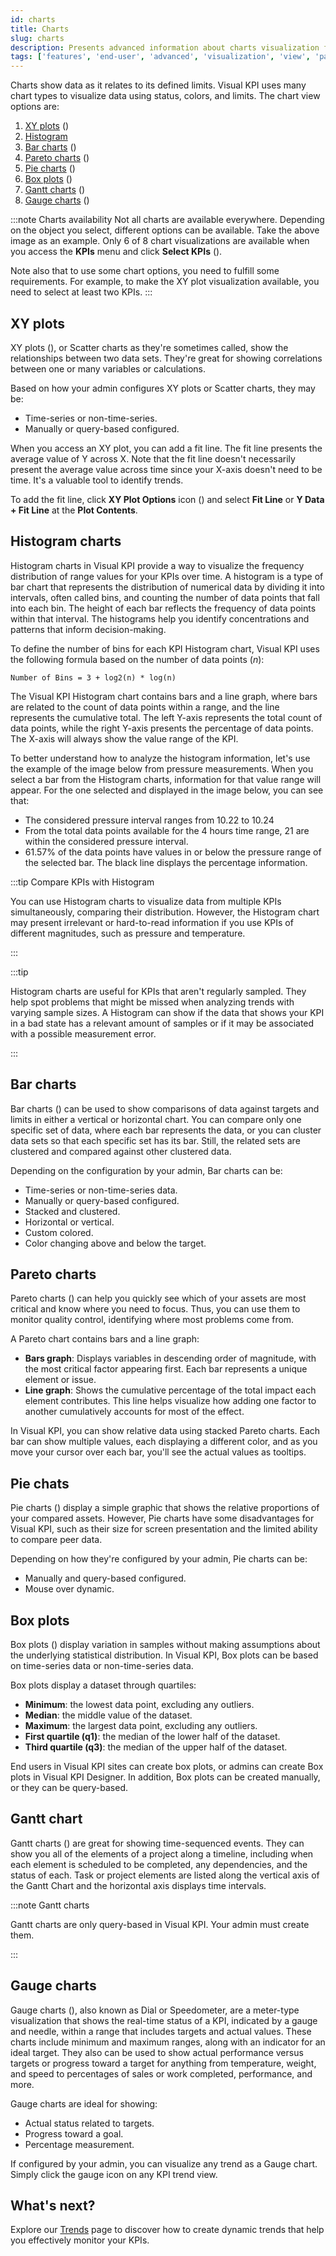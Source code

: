 ```yaml
---
id: charts
title: Charts
slug: charts
description: Presents advanced information about charts visualization features of Visual KPIs software for an end user.
tags: ['features', 'end-user', 'advanced', 'visualization', 'view', 'pareto', 'pie', 'gantt', 'bar', 'chart', histogram,]
---
```



Charts show data as it relates to its defined limits. Visual KPI uses many chart types to visualize data using status, colors, and limits. The chart view options are:

1. [XY plots](/docs/end-user/features/visualizations/charts#xy-plots) (<SvgFont icon="133"/>)
2. [Histogram](/docs/end-user/features/visualizations/charts#histogram-charts)
3. [Bar charts](/docs/end-user/features/visualizations/charts#bar-charts) (<SvgFont icon="142"/>)
4. [Pareto charts](/docs/end-user/features/visualizations/charts#pareto-charts) (<SvgFont icon="132"/>)
5. [Pie charts](/docs/end-user/features/visualizations/charts#pie-chats) (<SvgFont icon="124"/>)
6. [Box plots](/docs/end-user/features/visualizations/charts#box-plots) (<SvgFont icon="23"/>)
7. [Gantt charts](/docs/end-user/features/visualizations/charts#gantt-charts) (<SvgFont icon="122"/>)
8. [Gauge charts](/docs/end-user/features/visualizations/charts#gauge-charts) (<SvgFont icon="11"/>)


<StylizedImage
  imgURL="img/docs/end-user/features/visualization/charts/features-visualization-charts-cut.png"
  alt="Visualization charts"
/>

:::note Charts availability
Not all charts are available everywhere. Depending on the object you select, different options can be available. Take the above image as an example. Only 6 of 8 chart visualizations are available when you access the **KPIs** menu and click **Select KPIs** (<SvgFont icon="153"/>).

Note also that to use some chart options, you need to fulfill some requirements. For example, to make the XY plot visualization available, you need to select at least two KPIs.
:::

## XY plots

XY plots (<SvgFont icon="133"/>), or Scatter charts as they're sometimes called, show the relationships between two data sets. They're great for showing correlations between one or many variables or calculations. 

Based on how your admin configures XY plots or Scatter charts, they may be:

- Time-series or non-time-series.
- Manually or query-based configured.

<StylizedImage
  imgURL="img/docs/end-user/features/visualization/charts/features-scatterchart.png"
  alt="XY plots / Scatter charts"
/>

When you access an XY plot, you can add a fit line. The fit line presents the average value of Y across X. Note that the fit line doesn't necessarily present the average value across time since your X-axis doesn't need to be time. It's a valuable tool to identify trends.

To add the fit line, click **XY Plot Options** icon (<SvgFont icon="188 "/>) and select **Fit Line** or **Y Data + Fit Line** at the **Plot Contents**.

<StylizedImage
  imgURL="img/docs/end-user/features/visualization/charts/features-xy-plot-fit-line.gif"
  alt="XY plots fit line"
/>

## Histogram charts

Histogram charts in Visual KPI provide a way to visualize the frequency distribution of range values for your KPIs over time. A histogram is a type of bar chart that represents the distribution of numerical data by dividing it into intervals, often called bins, and counting the number of data points that fall into each bin. The height of each bar reflects the frequency of data points within that interval. The histograms help you identify concentrations and patterns that inform decision-making. 

To define the number of bins for each KPI Histogram chart, Visual KPI uses the following formula based on the number of data points (*n*):

```
Number of Bins = 3 + log2(n) * log(n)
```

The Visual KPI Histogram chart contains bars and a line graph, where bars are related to the count of data points within a range, and the line represents the cumulative total. The left Y-axis represents the total count of data points, while the right Y-axis presents the percentage of data points. The X-axis will always show the value range of the KPI.

To better understand how to analyze the histogram information, let's use the example of the image below from pressure measurements. When you select a bar from the Histogram charts, information for that value range will appear. For the one selected and displayed in the image below, you can see that:

- The considered pressure interval ranges from 10.22 to 10.24
- From the total data points available for the 4 hours time range, 21 are within the considered pressure interval.
- 61.57% of the data points have values in or below the pressure range of the selected bar. The black line displays the percentage information.

<StylizedImage
  imgURL="img/docs/end-user/features/visualization/charts/features-histogram.png"
  alt="Histogram charts"
/>

:::tip Compare KPIs with Histogram

You can use Histogram charts to visualize data from multiple KPIs simultaneously, comparing their distribution. However, the Histogram chart may present irrelevant or hard-to-read information if you use KPIs of different magnitudes, such as pressure and temperature.

:::

:::tip 

Histogram charts are useful for KPIs that aren't regularly sampled. They help spot problems that might be missed when analyzing trends with varying sample sizes. A Histogram can show if the data that shows your KPI in a bad state has a relevant amount of samples or if it may be associated with a possible measurement error. 

:::

## Bar charts

Bar charts (<SvgFont icon="142"/>) can be used to show comparisons of data against targets and limits in either a vertical or horizontal chart. You can compare only one specific set of data, where each bar represents the data, or you can cluster data sets so that each specific set has its bar. Still, the related sets are clustered and compared against other clustered data.

Depending on the configuration by your admin, Bar charts can be:

- Time-series or non-time-series data.
- Manually or query-based configured.
- Stacked and clustered.
- Horizontal or vertical.
- Custom colored.
- Color changing above and below the target.

<StylizedImage
  imgURL="img/docs/end-user/features/visualization/charts/features-barchart.png"
  alt="Visualization charts"
/>

## Pareto charts

Pareto charts (<SvgFont icon="132"/>) can help you quickly see which of your assets are most critical and know where you need to focus. Thus, you can use them to monitor quality control, identifying where most problems come from. 

A Pareto chart contains bars and a line graph:

- **Bars graph**: Displays variables in descending order of magnitude, with the most critical factor appearing first. Each bar represents a unique element or issue.
- **Line graph**: Shows the cumulative percentage of the total impact each element contributes. This line helps visualize how adding one factor to another cumulatively accounts for most of the effect.

<StylizedImage
  imgURL="img/docs/end-user/features/visualization/charts/features-pareto.png"
  alt="Visualization charts"
/>

In Visual KPI, you can show relative data using stacked Pareto charts. Each bar can show multiple values, each displaying a different color, and as you move your cursor over each bar, you'll see the actual values as tooltips.

## Pie chats

Pie charts (<SvgFont icon="124"/>) display a simple graphic that shows the relative proportions of your compared assets. However, Pie charts have some disadvantages for Visual KPI, such as their size for screen presentation and the limited ability to compare peer data. 

Depending on how they're configured by your admin, Pie charts can be:

- Manually and query-based configured.
- Mouse over dynamic.

<StylizedImage
  imgURL="img/docs/end-user/features/visualization/charts/features-piechart.png"
  alt="Pie Chart"
/>

## Box plots

Box plots (<SvgFont icon="23"/>) display variation in samples without making assumptions about the underlying statistical distribution. In Visual KPI, Box plots can be based on time-series data or non-time-series data. 

Box plots display a dataset through quartiles:

- **Minimum**: the lowest data point, excluding any outliers.
- **Median**: the middle value of the dataset.
- **Maximum**: the largest data point, excluding any outliers.
- **First quartile (q1)**: the median of the lower half of the dataset.
- **Third quartile (q3)**: the median of the upper half of the dataset.

End users in Visual KPI sites can create box plots, or admins can create Box plots in Visual KPI Designer. In addition, Box plots can be created manually, or they can be query-based.

<StylizedImage
  imgURL="img/docs/end-user/features/visualization/charts/features-boxplot.png"
  alt="Box Plot Chart"
/>

## Gantt chart

Gantt charts (<SvgFont icon="122"/>) are great for showing time-sequenced events. They can show you all of the elements of a project along a timeline, including when each element is scheduled to be completed, any dependencies, and the status of each. Task or project elements are listed along the vertical axis of the Gantt Chart and the horizontal axis displays time intervals.

<StylizedImage
  imgURL="img/docs/end-user/features/visualization/charts/features-gantt.png"
  alt="Visualization charts"
/>

:::note Gantt charts

Gantt charts are only query-based in Visual KPI. Your admin must create them.

:::

## Gauge charts

Gauge charts (<SvgFont icon="11"/>), also known as Dial or Speedometer, are a meter-type visualization that shows the real-time status of a KPI, indicated by a gauge and needle, within a range that includes targets and actual values. These charts include minimum and maximum ranges, along with an indicator for an ideal target. They also can be used to show actual performance versus targets or progress toward a target for anything from temperature, weight, and speed to percentages of sales or work completed, performance, and more.

Gauge charts are ideal for showing:

- Actual status related to targets.
- Progress toward a goal.
- Percentage measurement.

If configured by your admin, you can visualize any trend as a Gauge chart. Simply click the gauge icon on any KPI trend view.

<StylizedImage
  imgURL="img/docs/end-user/features/visualization/charts/features-gauge.png"
  alt="Gauge charts"
/>

## What's next?

Explore our  [Trends](/docs/end-user/features/visualizations/trends) page to discover how to create dynamic trends that help you effectively monitor your KPIs.